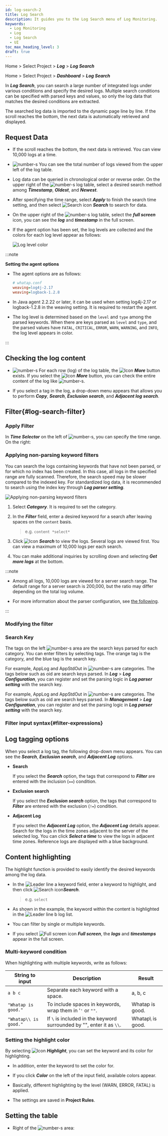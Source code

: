 ```yaml
---
id: log-search-2
title: Log Search
description: It guides you to the Log Search menu of Log Monitoring.
keywords:
  - Log Monitoring
  - Log
  - Log Search
  - UI
toc_max_heading_level: 3
draft: true
---
```



<Logroleview />

<Xclude product='aws-log'>

Home > Select Project > **_Log_** > **_Log Search_**

</Xclude>

<InDoc product='aws-log'>

Home > Select Project > **_Dashboard_** > **_Log Search_**

</InDoc>

In **_Log Search_**, you can search a large number of integrated logs under various conditions and specify the desired logs. Multiple search conditions can be specified with parsed keys and values, so only the log data that matches the desired conditions are extracted. 

The searched log data is imported to the dynamic page line by line. If the scroll reaches the bottom, the next data is automatically retrieved and displayed. <Loguimainterm />

<Xclude product='postgresql,mysql,oracle,oracle-pro'><ImgLang img='log-search.png' desc='Log search' /></Xclude>

<InDoc product='postgresql,mysql,oracle,oracle-pro'><ImgLang img='db-log-search.png' desc='' /></InDoc>

## Request Data

- If the scroll reaches the bottom, the next data is retrieved. You can view 10,000 logs at a time.

- ![number-s](/img/number-03.png) You can see the total number of logs viewed from the upper left of the log table. 

- Log data can be queried in chronological order or reverse order. On the upper right of the ![number-s](/img/number-03.png) log table, select a desired search method among **_Timestamp_**, **_Oldest_**, and **_Newest_**.

- After specifying the time range, select **_Apply_** to finish the search time setting, and then select ![Search icon](/img/ic-search-on-press.svg) **_Search_** to search for data.

- On the upper right of the ![number-s](/img/number-03.png) log table, select the <LinkImage img='ic-fullscreen.svg' desc='전체 화면 아이콘'/> **_full screen_** icon, you can see the **_log_** and **_timestamp_** in the full screen.

- If the agent option has been set, the log levels are collected and the colors for each log level appear as follows: 

  ![Log level color](/img/log-agent-option-level.png)

:::note 

**Setting the agent options**

- The agent options are as follows: 

  ```ini
  # whatap.conf
  weaving=log4j-2.17
  weaving=logback-1.2.8
  ```

- In Java agent 2.2.22 or later, it can be used when setting log4j-2.17 or logback-1.2.8 in the weaving setting. It is required to restart the agent.

- The log level is determined based on the `level` and `type` among the parsed keywords. When there are keys parsed as `level` and `type`, and the parsed values have `FATAL`, `CRITICAL`, `ERROR`, `WARN`, `WARNING`, and `INFO`, the log level appears in color. 

:::

## Checking the log content


<Loguilogcontent />

- ![number-s](/img/number-03.png) For each row (log) of the log table, the ![Icon](/img/ic-caret-right.svg) **_More_** button exists. If you select the ![Icon](/img/ic-caret-right.svg) **_More_** button, you can check the entire content of the log like ![number-s](/img/number-04.png).

- If you select a tag in the log, a drop-down menu appears that allows you to perform **_Copy_**, **_Search_**, **_Exclusion search_**, and **_Adjacent log search_**.

## Filter{#log-search-filter}

### Apply Filter

In **_Time Selector_** on the left of ![number-s](/img/number-01.png), you can specify the time range. On the right: <Logfilterapply2 /> 

### Applying non-parsing keyword filters

You can search the logs containing keywords that have not been parsed, or for which no index has been created. In this case, all logs in the specified range are fully scanned. Therefore, the search speed may be slower compared to the indexed key. For standardized log data, it is recommended to search using the index key through **_Log parser setting_**.

![Applying non-parsing keyword filters](/img/log-filter-search.png)

1. Select **_Category_**. It is required to set the category.

2. In the **_Filter_** field, enter a desired keyword for a search after leaving spaces on the `content` basis. 

   > e.g. `content *select*`

3. Click ![Icon](/img/ic-search.svg) **_Search_** to view the logs. Several logs are viewed first. You can view a maximum of 10,000 logs per each search.

4. You can make additional inquiries by scrolling down and selecting **_Get more logs_** at the bottom. 

<ImgLang img='log-content-search-more.png' desc='View more'/>

:::note 

- Among all logs, 10,000 logs are viewed for a server search range. The default range for a server search is 200,000, but the ratio may differ depending on the total log volume.

- For more information about the parser configuration, see [the following](log-parser.mdx/).

:::

### Modifying the filter


<Logfiltermodify />

### Search Key

The tags on the left ![number-s](/img/number-02.png) area are the search keys parsed for each category. You can enter filters by selecting tags. The <span class='logwr'>orange</span> tag is the category, and the <span class='lowfg'>blue</span> tag is the search key.

<InDoc product='log,postgresql,mysql'>

For example, <span class='logwr'>AppLog</span> and <span class='logwr'>AppStdOut</span> in ![number-s](/img/number-02.png) are categories. The tags below such as <span class='lowfg'>oid</span> are search keys parsed. In **_Log_** > **_Log Configuration_**, you can register and set the parsing logic in **_Log parser setting_** with the search key. 

</InDoc>

<InDoc product='aws-log'>

For example, <span class='logwr'>AppLog</span> and <span class='logwr'>AppStdOut</span> in ![number-s](/img/number-02.png) are categories. The tags below such as <span class='lowfg'>oid</span> are search keys parsed. In **_Management_** > **_Log Configuration_**, you can register and set the parsing logic in **_Log parser setting_** with the search key.

</InDoc>

### Filter input syntax{#filter-expressions}


<Logfilterexpressionssearchkey />


<Logfilterexpressionscommons />

## Log tagging options

When you select a log tag, the following drop-down menu appears. You can see the **_Search_**, **_Exclusion search_**, and **_Adjacent Log_** options. 

<ImgLang img='log-search-tag.png' desc='Log tag dropdown menu'/>

- **Search**

  If you select the **_Search_** option, the tags that correspond to **_Filter_** are entered with the inclusion (`==`) condition.

- **Exclusion search**

  If you select the **_Exclusion search_** option, the tags that correspond to **_Filter_** are entered with the exclusion (`!=`) condition.

- **Adjacent Log**

  If you select the **_Adjacent Log_** option, the **_Adjacent Log_** details appear. Search for the logs in the time zones adjacent to the server of the selected log. You can click **_Select a time_** to view the logs in adjacent time zones. Reference logs are displayed with a blue background.

  <ImgLang img='log-search-adjacent-log.png' desc='Log tag - adjacent logs'/>

## Content highlighting

The highlight function is provided to easily identify the desired keywords among the log data.

<ImgLang img='log-search-content-search-highlight.png' desc='Contents Highlight'/>

- In the ![Leader line a](/img/char-a.svg) keyword field, enter a keyword to highlight, and then click ![Search icon](/img/ic-search.svg)**_Search_**.

  > e.g. `select`

- As shown in the example, the keyword within the content is highlighted in the ![Leader line b](/img/char-b.svg) log list.

- You can filter by single or multiple keywords.

- If you select ![Full screen icon](/img/ic-fullscreen.svg) **_Full screen_**, the **_logs_** and **_timestamps_** appear in the full screen.

### Multi-keyword condition

When highlighting with multiple keywords, write as follows:

| String to input       | Description                                                           | Result           |
| --------------------- | --------------------------------------------------------------------- | ---------------- |
| `a b c`               | Separate each keyword with a space.                                   | a, b, c          |
| `"Whatap is good."`   | To include spaces in keywords, wrap them in '`'` or `""`.             | Whatap is good.  |
| `"Whatap\\ is good."` | If `\` is included in the keyword surrounded by "", enter it as `\\`. | Whatap\ is good. |

### Setting the highlight color

By selecting ![Icon](/img/ic-highlight.svg) **_Highlight_**, you can set the keyword and its color for highlighting. 

<ImgLang img='log-lt-highlight.png' desc='Live tail highlight'/>

- In addition, enter the keyword to set the color for. 

- If you click **_Color_** on the left of the input field, available colors appear. 

- Basically, different highlighting by the level (<span class='logwr'>WARN</span>, <span class='loger'>ERROR</span>, <span class='logft'>FATAL</span>) is applied. 

- The settings are saved in **Project Rules**. 

## Setting the table

- Right of the ![number-s](/img/number-03.png) area: <Loguitablesetting />
